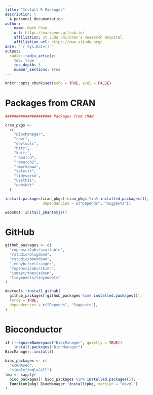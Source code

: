```yaml
---
title: "Install R Packages"
description: |
  A personal documentation.
author:
  - name: Mark Chen
    url: https://markgene.github.io/
    affiliation: St Jude Children's Research Hospital
    affiliation_url: https://www.stjude.org/
date: "`r Sys.Date()`"
output: 
  radix::radix_article:
    toc: true
    toc_depth: 3
    number_sections: true
---
```


```r
knitr::opts_chunk$set(echo = TRUE, eval = FALSE)
```

# Packages from CRAN

```r
##################### Packages from CRAN

cran_pkgs <-
  c(
    "BiocManager",
    "covr",
    "devtools",
    "httr",
    "knitr",
    "rematch",
    "rematch2",
    "rmarkdown",
    "selectr",
    "tidyverse",
    "usethis",
    "webshot"
  )

install.packages(cran_pkgs[!cran_pkgs %in% installed.packages()],
                 dependencies = c("Depends", "Suggests"))

webshot::install_phantomjs()
```

# GitHub

```r
github_packages <- c(
  "ropenscilabs/available",
  "rstudio/blogdown",
  "rstudio/bookdown",
  "jennybc/cellranger",
  "ropenscilabs/skimr",
  "ismayc/thesisdown",
  "tidymodels/tidymodels"
)

devtools::install_github(
  github_packages[!github_packages %in% installed.packages()],
  force = TRUE,
  dependencies = c("Depends", "Suggests"),
)
```

# Bioconductor

```r
if (!requireNamespace("BiocManager", quietly = TRUE))
    install.packages("BiocManager")
BiocManager::install()

bioc_packages <- c(
  "scRNAseq", 
  "simpleSingleCell")
tmp <- sapply(
  bioc_packages[! bioc_packages %in% installed.packages()],
  function(pkg) BiocManager::install(pkg, version = "devel")
)
```






